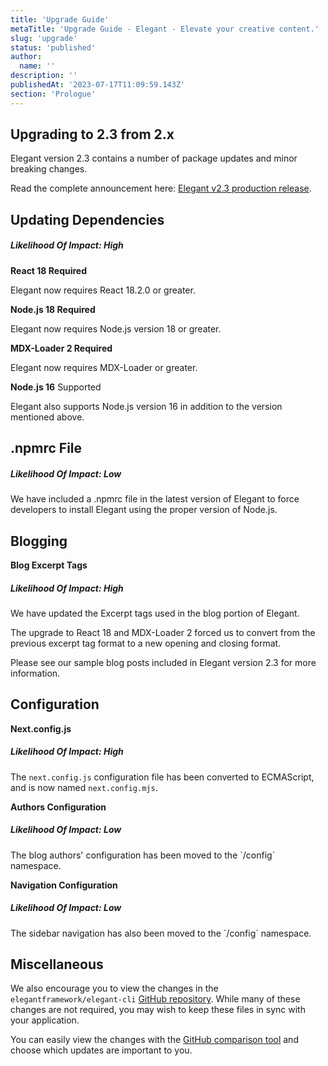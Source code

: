 ```yaml
---
title: 'Upgrade Guide'
metaTitle: 'Upgrade Guide - Elegant - Elevate your creative content.'
slug: 'upgrade'
status: 'published'
author:
  name: ''
description: ''
publishedAt: '2023-07-17T11:09:59.143Z'
section: 'Prologue'
---
```


## Upgrading to 2.3 from 2.x

Elegant version 2.3 contains a number of package updates and minor breaking changes.

Read the complete announcement here: [Elegant v2.3 production release](https://www.elegantframework.com/blog/2023-07-14-elegant-v2-3-production).

## Updating Dependencies

##### ***Likelihood Of Impact: High***

**React 18 Required**

Elegant now requires React 18.2.0 or greater.

**Node.js 18 Required**

Elegant now requires Node.js version 18 or greater.

**MDX-Loader 2 Required**

Elegant now requires MDX-Loader or greater.

**Node.js 16** Supported

Elegant also supports Node.js version 16 in addition to the version mentioned above.

## .npmrc File

##### ***Likelihood Of Impact: Low***

We have included a .npmrc file in the latest version of Elegant to force developers to install Elegant using the proper version of Node.js.

## Blogging

**Blog Excerpt Tags**

##### ***Likelihood Of Impact: High***

We have updated the Excerpt tags used in the blog portion of Elegant.

The upgrade to React 18 and MDX-Loader 2 forced us to convert from the previous excerpt tag format to a new opening and closing format.

Please see our sample blog posts included in Elegant version 2.3 for more information.

## Configuration

**Next.config.js**

##### ***Likelihood Of Impact: High***

The `next.config.js` configuration file has been converted to ECMAScript, and is now named `next.config.mjs`.

**Authors Configuration**

##### ***Likelihood Of Impact: Low***

The blog authors' configuration has been moved to the \`/config\` namespace.

**Navigation Configuration**

##### ***Likelihood Of Impact: Low***

The sidebar navigation has also been moved to the \`/config\` namespace.

## Miscellaneous

We also encourage you to view the changes in the `elegantframework/elegant-cli` [GitHub repository](https://github.com/elegantframework/elegant-cli). While many of these changes are not required, you may wish to keep these files in sync with your application.

You can easily view the changes with the [GitHub comparison tool](https://github.com/elegantframework/elegant-cli/compare/v2.2-stable…v2.3) and choose which updates are important to you.